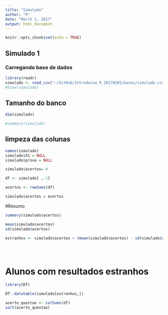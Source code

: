 ```yaml
---
title: "Simulado"
author: "R"
date: "March 2, 2017"
output: html_document
---
```


```r
knitr::opts_chunk$set(echo = TRUE)
```

## Simulado 1

### Carregando base de dados
```r

library(readr)
simulado <- read_csv("~/GitHub/Introducao_R_20170301/bases/simulado.csv")
#View(simulado)

```

## Tamanho do banco

 

```r
dim(simulado)

#summary(simulado)


```

## limpeza das colunas
```r

names(simulado)
simulado$X1 = NULL
simulado$prova = NULL

simulado$acertos= 0

df <- simulado[ ,-1]

acertos <- rowSums(df)

simulado$acertos = acertos

```


#Resumo
```r
summary(simulado$acertos)

mean(simulado$acertos)
sd(simulado$acertos)

estranhos <- simulado$acertos < (mean(simulado$acertos) - sd(simulado$acertos) )





```


# Alunos com resultados estranhos
```r
library(DT)

DT::datatable(simulado[estranhos,])
```


```r
acerto_questao <- colSums(df)
sort(acerto_questao)
```


